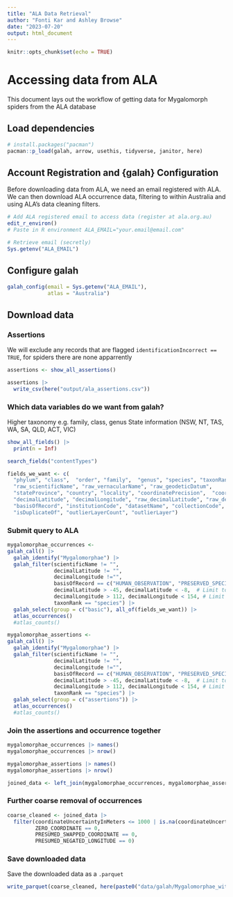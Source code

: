 ```yaml
---
title: "ALA Data Retrieval"
author: "Fonti Kar and Ashley Browse"
date: "2023-07-20"
output: html_document
---
```


```r
knitr::opts_chunk$set(echo = TRUE)
```

# Accessing data from ALA

This document lays out the workflow of getting data for Mygalomorph spiders from the ALA database 

## Load dependencies

```r
# install.packages("pacman")
pacman::p_load(galah, arrow, usethis, tidyverse, janitor, here)
```

## Account Registration and {galah} Configuration 

Before downloading data from ALA, we need an email registered with ALA. We can then download ALA occurrence data, filtering to within Australia and using ALA's data cleaning filters.

```r
# Add ALA registered email to access data (register at ala.org.au)
edit_r_environ()
# Paste in R environment ALA_EMAIL="your.email@email.com"

# Retrieve email (secretly)
Sys.getenv("ALA_EMAIL")
```

## Configure galah
```r
galah_config(email = Sys.getenv("ALA_EMAIL"), 
             atlas = "Australia")
```

## Download data

### Assertions

We will exclude any records that are flagged `identificationIncorrect == TRUE`, for spiders there are none apparrently

```r
assertions <- show_all_assertions()

assertions |> 
  write_csv(here("output/ala_assertions.csv"))
```

### Which data variables do we want from galah?

<!-- AB to check with PB which columns we need  -->
Higher taxonomy e.g. family, class, genus
State information (NSW, NT, TAS, WA, SA, QLD, ACT, VIC)

```r
show_all_fields() |> 
  print(n = Inf)

search_fields("contentTypes")

fields_we_want <- c(
  "phylum", "class",  "order", "family",  "genus", "species", "taxonRank", "taxonID",
  "raw_scientificName", "raw_vernacularName", "raw_geodeticDatum",
  "stateProvince", "country", "locality", "coordinatePrecision",  "coordinateUncertaintyInMeters", 
  "decimalLatitude", "decimalLongitude", "raw_decimalLatitude", "raw_decimalLongitude", "verbatimCoordinates",
  "basisOfRecord", "institutionCode", "datasetName", "collectionCode", "recordedBy", "catalogNumber",
  "isDuplicateOf", "outlierLayerCount", "outlierLayer")
```

### Submit query to ALA

```r
mygalomorphae_occurrences <- 
galah_call() |>                               
  galah_identify("Mygalomorphae") |>   
  galah_filter(scientificName != "",
               decimalLatitude != "",
               decimalLongitude !="",
               basisOfRecord == c("HUMAN_OBSERVATION", "PRESERVED_SPECIMEN", "MATERIAL_SAMPLE", "MACHINE_OBSERVATION"),
               decimalLatitude > -45, decimalLatitude < -8,  # Limit to mainland of Australia and Tasmania
               decimalLongitude > 112, decimalLongitude < 154, # Limit to mainland of Australia and Tasmania
               taxonRank == "species") |> 
  galah_select(group = c("basic"), all_of(fields_we_want)) |> 
  atlas_occurrences() 
  #atlas_counts()

mygalomorphae_assertions <- 
galah_call() |>                               
  galah_identify("Mygalomorphae") |>   
  galah_filter(scientificName != "",
               decimalLatitude != "",
               decimalLongitude !="",
               basisOfRecord == c("HUMAN_OBSERVATION", "PRESERVED_SPECIMEN", "MATERIAL_SAMPLE", "MACHINE_OBSERVATION"),
               decimalLatitude > -45, decimalLatitude < -8,  # Limit to mainland of Australia and Tasmania
               decimalLongitude > 112, decimalLongitude < 154, # Limit to mainland of Australia and Tasmania
               taxonRank == "species") |> 
  galah_select(group = c("assertions")) |> 
  atlas_occurrences() 
  #atlas_counts()
```

### Join the assertions and occurrence together

```r
mygalomorphae_occurrences |> names()
mygalomorphae_occurrences |> nrow()

mygalomorphae_assertions |> names()
mygalomorphae_assertions |> nrow()

joined_data <- left_join(mygalomorphae_occurrences, mygalomorphae_assertions, by = "recordID")
```

### Further coarse removal of occurrences

```r
coarse_cleaned <- joined_data |> 
  filter(coordinateUncertaintyInMeters <= 1000 | is.na(coordinateUncertaintyInMeters),
         ZERO_COORDINATE == 0,
         PRESUMED_SWAPPED_COORDINATE == 0,
         PRESUMED_NEGATED_LONGITUDE == 0)
```


### Save downloaded data

Save the downloaded data as a `.parquet`

```r
write_parquet(coarse_cleaned, here(paste0("data/galah/Mygalomorphae_withassertions_", Sys.Date(), "_ALA.parquet")))
```





